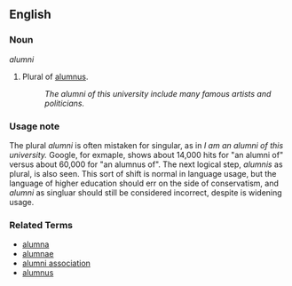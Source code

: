 ==English==

===Noun===
''alumni''

# Plural of [[alumnus]].
#: ''The alumni of this university include many famous artists and politicians.''

===Usage note===
The plural ''alumni'' is often mistaken for singular, as in ''I am an alumni of this university.''  Google, for exmaple, shows about 14,000 hits for "an alumni of" versus about 60,000 for "an alumnus of".  The next logical step, ''alumnis'' as plural, is also seen.  This sort of shift is normal in language usage, but the language of higher education should err on the side of conservatism, and ''alumni'' as singluar should still be considered incorrect, despite is widening usage.

===Related Terms===
*[[alumna]]
*[[alumnae]]
*[[alumni association]]
*[[alumnus]]